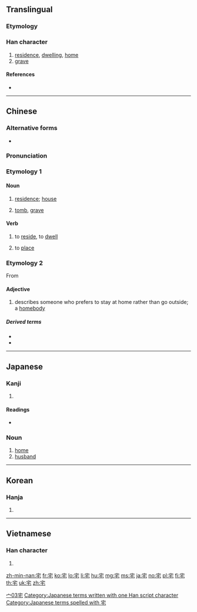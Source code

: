 ==Translingual==

===Etymology===
{{Han compound|宀|乇|c1=s|c2=p|t1=roof|ls=psc}}

===Han character===
{{Han char|rn=40|rad=宀|as=03|sn=6|four=30714|canj=JHP|ids=⿱宀乇}}

# [[residence]], [[dwelling]], [[home]]
# [[grave]]

====References====
* {{Han ref|kx=0281.200|dkj=07064|dj=0551.190|hdz=20913.030|uh=5B85|ud=23429|bh=A676|bd=42614}}

----

==Chinese==
{{zh-forms}}

===Alternative forms===
* {{zh-l|厇}}

===Pronunciation===
{{zh-pron
|m=zhái,zhè
|m_note=zhái - vernacular; zhè - literary
|c=zaak6
|mn=the̍h
|h=pfs=chhe̍t
|mc=y
|oc=y
|ma=
|cat=n,a
}}

===Etymology 1===

====Noun====
{{zh-noun|ts}}

# [[residence]]; [[house]]
#: {{zh-usex|住宅|residence}}
# {{zh-obsolete}} [[tomb]], [[grave]]

====Verb====
{{zh-verb|ts}}

# {{zh-obsolete}} to [[reside]], to [[dwell]]
# to [[place]]
#: {{zh-usex|宅心 仁厚|to '''settle''' the mind with benevolence and generosity}}

===Etymology 2===
From {{etyl|ja|zh}} {{m|ja|お宅|tr=otaku}}

====Adjective====
{{zh-noun|ts}}

# {{context|slang|lang=cmn|sort=zhai2}} describes someone who prefers to stay at home rather than go outside; a [[homebody]]

=====Derived terms=====
* {{zh-l|宅男}}
* {{zh-l|宅女}}

[[Category:Mandarin slang|宀03宅]]

----

==Japanese==

===Kanji===
{{ja-kanji|grade=6|rs=宀03}}

# {{defn|lang=ja|sort=宀03}}

====Readings====
* {{ja-readings|on=[[たく]] (taku)|kun=[[いえ]] (ie), [[すまう]] (sumau), [[やけ]] (yake)}}

===Noun===
{{ja-noun|たく}}

# [[home]]
# [[husband]]

[[Category:Japanese terms written with one Han script character]]
[[Category:Japanese terms spelled with 宅]]

----

==Korean==

===Hanja===
{{ko-hanja|hangeul=[[댁]], [[택]]|rv=daek, taek|mr=taek, t'aek}}

# {{defn|lang=ko|sort=宀03}}

----

==Vietnamese==

===Han character===
{{vi-hantu|[[trạch]]|rs=宀03}}

# {{defn|lang=vi|sort=宀03}}

[[zh-min-nan:宅]]
[[fr:宅]]
[[ko:宅]]
[[lo:宅]]
[[li:宅]]
[[hu:宅]]
[[mg:宅]]
[[ms:宅]]
[[ja:宅]]
[[no:宅]]
[[pl:宅]]
[[fi:宅]]
[[th:宅]]
[[uk:宅]]
[[zh:宅]]
